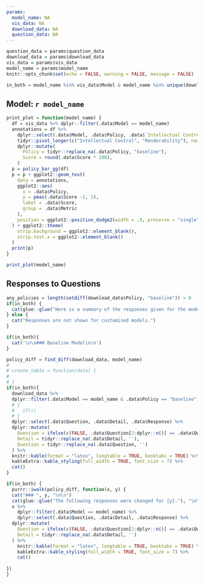 ```yaml
---
params:
  model_name: NA
  vis_data: NA
  download_data: NA
  question_data: NA
---
```


```r
question_data = params$question_data
download_data = params$download_data
vis_data = params$vis_data
model_name = params$model_name
knitr::opts_chunk$set(echo = FALSE, warning = FALSE, message = FALSE)

in_both = model_name %in% vis_data$Model & model_name %in% unique(download_data$Model)
```

## Model: `r model_name`

```r
print_plot = function(model_name) {
  df = vis_data %>% dplyr::filter(.data$Model == model_name)
  annotations = df %>%
    dplyr::select(.data$Model, .data$Policy, .data$`Intellectual Control`, .data$Renderability) %>%
    tidyr::pivot_longer(c("Intellectual Control", "Renderability"), names_to = "Metric", values_to = "Score") %>%
    dplyr::mutate(
      Policy = tidyr::replace_na(.data$Policy, "baseline"),
      Score = round(.data$Score * 100),
    ) 
  p = policy_bar_gg(df)
  p = p + ggplot2::geom_text(
    data = annotations, 
    ggplot2::aes(
      x = .data$Policy, 
      y = pmax(.data$Score -2, 1), 
      label = .data$Score, 
      group = .data$Metric
    ), 
    position = ggplot2::position_dodge2(width = .9, preserve = "single")
  ) + ggplot2::theme(
    strip.background = ggplot2::element_blank(),
    strip.text.x = ggplot2::element_blank()
  )
  print(p)
}

print_plot(model_name)
```

## Responses to Questions

```r
any_policies = length(setdiff(download_data$Policy, "baseline")) > 0
if(in_both) {
  cat(glue::glue("Here is a summary of the responses given for the model{if(any_policies) ' and each scenario.' else '.'}"))
} else {
  cat("Responses are not shown for customised models.")
}

```

```r
if(in_both){
  cat('\n\n### Baseline Model\n\n')
}
```



```r
policy_diff = find_diff(download_data, model_name)
# 
# create_table = function(data) {
#   
# }
if(in_both){
  download_data %>% 
  dplyr::filter(.data$Model == model_name & .data$Policy == "baseline") %>%
  # {
  #   if(!)
  # }
  dplyr::select(.data$Question, .data$Detail, .data$Response) %>%
  dplyr::mutate(
    Question = ifelse(c(FALSE, .data$Question[2:dplyr::n()] == .data$Question[1:(dplyr::n() - 1)]), '', .data$Question),
    Detail = tidyr::replace_na(.data$Detail, ''),
    Question = tidyr::replace_na(.data$Question, '')
  ) %>%
  knitr::kable(format = "latex", longtable = TRUE, booktabs = TRUE) %>% 
  kableExtra::kable_styling(full_width = TRUE, font_size = 7) %>%
  cat()
}

```

```r
if(in_both) {
  purrr::iwalk(policy_diff, function(x, y) {
  cat("### ", y, "\n\n")
  cat(glue::glue("The following responses were changed for {y}."), "\n\n")
  x %>% 
    dplyr::filter(.data$Model == model_name) %>%
    dplyr::select(.data$Question, .data$Detail, .data$Response) %>%
  dplyr::mutate(
    Question = ifelse(c(FALSE, .data$Question[2:dplyr::n()] == .data$Question[1:(dplyr::n() - 1)]), '', .data$Question),
    Detail = tidyr::replace_na(.data$Detail, '')
  ) %>%
    knitr::kable(format = "latex", longtable = TRUE, booktabs = TRUE) %>%
    kableExtra::kable_styling(full_width = TRUE, font_size = 7) %>%
    cat()
  
})
}

```

